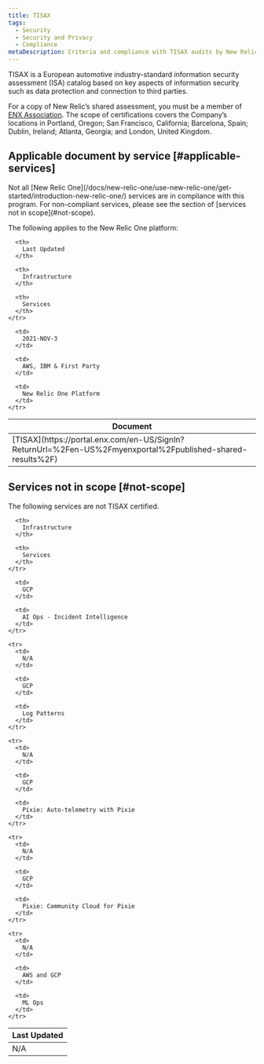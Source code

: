 ```yaml
---
title: TISAX
tags:
  - Security
  - Security and Privacy
  - Compliance
metaDescription: Criteria and compliance with TISAX audits by New Relic services.
---
```


TISAX is a European automotive industry-standard information security assessment (ISA) catalog based on key aspects of information security such as data protection and connection to third parties.

For a copy of New Relic’s shared assessment, you must be a member of [ENX Association](https://portal.enx.com/en-US/). The scope of certifications covers the Company’s locations in Portland, Oregon; San Francisco, California; Barcelona, Spain; Dublin, Ireland; Atlanta, Georgia; and London, United Kingdom.

## Applicable document by service [#applicable-services]

<Callout variant="caution">
  Not all [New Relic One](/docs/new-relic-one/use-new-relic-one/get-started/introduction-new-relic-one/) services are in compliance with this program. For non-compliant services, please see the section of [services not in scope](#not-scope).
</Callout>

The following applies to the New Relic One platform:

<table>
  <thead>
    <tr>
      <th style={{ width: "200px" }}>
        Document
      </th>

      <th>
        Last Updated
      </th>

      <th>
        Infrastructure
      </th>

      <th>
        Services
      </th>
    </tr>
  </thead>

  <tbody>
    <tr>
      <td>
        [TISAX](https://portal.enx.com/en-US/SignIn?ReturnUrl=%2Fen-US%2Fmyenxportal%2Fpublished-shared-results%2F)
      </td>

      <td>
        2021-NOV-3
      </td>

      <td>
        AWS, IBM & First Party
      </td>

      <td>
        New Relic One Platform
      </td>
    </tr>
  </tbody>
</table>

## Services not in scope [#not-scope]

The following services are not TISAX certified.

<table>
  <thead>
    <tr>
      <th style={{ width: "200px" }}>
        Last Updated
      </th>

      <th>
        Infrastructure
      </th>

      <th>
        Services
      </th>
    </tr>
  </thead>

  <tbody>
    <tr>
      <td>
        N/A
      </td>

      <td>
        GCP
      </td>

      <td>
        AI Ops - Incident Intelligence
      </td>
    </tr>

    <tr>
      <td>
        N/A
      </td>

      <td>
        GCP
      </td>

      <td>
        Log Patterns
      </td>
    </tr>

    <tr>
      <td>
        N/A
      </td>

      <td>
        GCP
      </td>

      <td>
        Pixie: Auto-telemetry with Pixie
      </td>
    </tr>

    <tr>
      <td>
        N/A
      </td>

      <td>
        GCP
      </td>

      <td>
        Pixie: Community Cloud for Pixie
      </td>
    </tr>

    <tr>
      <td>
        N/A
      </td>

      <td>
        AWS and GCP
      </td>

      <td>
        ML Ops
      </td>
    </tr>
  </tbody>
</table>
